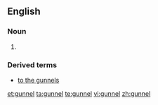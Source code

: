 ==English==

===Noun===
{{en-noun}}

# {{alternative spelling of|gunwale}}

===Derived terms===
* [[to the gunnels]]

[[et:gunnel]]
[[ta:gunnel]]
[[te:gunnel]]
[[vi:gunnel]]
[[zh:gunnel]]